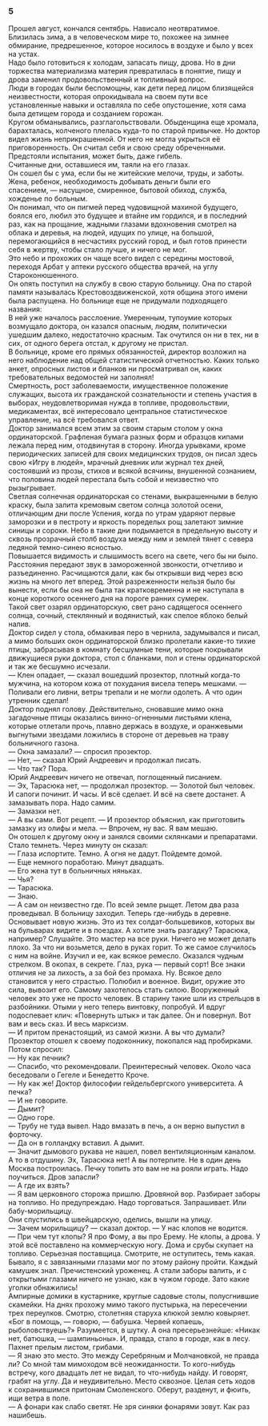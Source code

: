 ### 5 {-}

Прошел август, кончался сентябрь. Нависало неотвратимое.<br/> Близилась зима, а в человеческом мире то, похожее на зимнее обмирание, предрешенное, которое носилось в воздухе и было у всех на устах.<br/> Надо было готовиться к холодам, запасать пищу, дрова. Но в дни торжества материализма материя превратилась в понятие, пищу и дрова заменил продовольственный и топливный вопрос.<br/> Люди в городах были беспомощны, как дети перед лицом близящейся неизвестности, которая опрокидывала на своем пути все установленные навыки и оставляла по себе опустошение, хотя сама была детищем города и созданием горожан.<br/> Кругом обманывались, разглагольствовали. Обыденщина еще хромала, барахталась, колченого плелась куда-то по старой привычке. Но доктор видел жизнь неприкрашенной. От него не могла укрыться её приговоренность. Он считал себя и свою среду обреченными. Предстояли испытания, может быть, даже гибель.<br/> Считанные дни, оставшиеся им, таяли на его глазах.<br/> Он сошел бы с ума, если бы не житейские мелочи, труды, и заботы. Жена, ребенок, необходимость добывать деньги были его спасением, — насущное, смиренное, бытовой обиход, служба, хожденье по больным.<br/> Он понимал, что он пигмей перед чудовищной махиной будущего, боялся его, любил это будущее и втайне им гордился, и в последний раз, как на прощание, жадными глазами вдохновения смотрел на облака и деревья, на людей, идущих по улице, на большой, перемогающийся в несчастиях русский город, и был готов принести себя в жертву, чтобы стало лучше, и ничего не мог.<br/> Это небо и прохожих он чаще всего видел с середины мостовой, переходя Арбат у аптеки русского общества врачей, на углу Староконюшенного.<br/> Он опять поступил на службу в свою старую больницу. Она по старой памяти называлась Крестовоздвиженской, хотя община этого имени была распущена. Но больнице еще не придумали подходящего названия:<br/> В ней уже началось расслоение. Умеренным, тупоумие которых возмущало доктора, он казался опасным, людям, политически ушедшим далеко, недостаточно красным. Так очутился он ни в тех, ни в сих, от одного берега отстал, к другому не пристал.<br/> В больнице, кроме его прямых обязанностей, директор возложил на него наблюдение над общей статистической отчетностью. Каких только анкет, опросных листов и бланков ни просматривал он, каких требовательных ведомостей ни заполнял!<br/> Смертность, рост заболеваемости, имущественное положение служащих, высота их гражданской сознательности и степень участия в выборах, неудовлетворимая нужда в топливе, продовольствии, медикаментах, всё интересовало центральное статистическое управление, на всё требовался ответ.<br/> Доктор занимался всем этим за своим старым столом у окна ординаторской. Графленая бумага разных форм и образцов кипами лежала перед ним, отодвинутая в сторону. Иногда урывками, кроме периодических записей для своих медицинских трудов, он писал здесь свою «Игру в людей», мрачный дневник или журнал тех дней, состоявший из прозы, стихов и всякой всячины, внушенной сознанием, что половина людей перестала быть собой и неизвестно что рызыгрывает.<br/> Светлая солнечная ординаторская со стенами, выкрашенными в белую краску, была залита кремовым светом солнца золотой осени, отличающим дни после Успения, когда по утрам ударяют первые заморозки и в пестроту и яркость поределых рощ залетают зимние синицы и сороки. Небо в такие дни подымается в предельную высоту и сквозь прозрачный столб воздуха между ним и землей тянет с севера ледяной темно-синею ясностью.<br/> Повышается видимость и слышимость всего на свете, чего бы ни было. Расстояния передают звук в замороженной звонкости, отчетливо и разъединенно. Расчищаются дали, как бы открывши вид через всю жизнь на много лет вперед. Этой разреженности нельзя было бы вынести, если бы она не была так кратковременна и не наступала в конце короткого осеннего дня на пороге ранних сумерек.<br/> Такой свет озарял ординаторскую, свет рано садящегося осеннего солнца, сочный, стеклянный и водянистый, как спелое яблоко белый налив.<br/> Доктор сидел у стола, обмакивая перо в чернила, задумывался и писал, а мимо больших окон ординаторской близко пролетали какие-то тихие птицы, забрасывая в комнату бесшумные тени, которые покрывали движущиеся руки доктора, стол с бланками, пол и стены ординаторской и так же бесшумно исчезали.<br/> — Клен опадает, — сказал вошедший прозектор, плотный когда-то мужчина, на котором кожа от похудания висела теперь мешками. — Поливали его ливни, ветры трепали и не могли одолеть. А что один утренник сделал!<br/> Доктор поднял голову. Действительно, сновавшие мимо окна загадочные птицы оказались винно-огненными листьями клена, которые отлетали прочь, плавно держась в воздухе, и оранжевыми выгнутыми звездами ложились в стороне от деревьев на траву больничного газона.<br/> — Окна замазали? — спросил прозектор.<br/> — Нет, — сказал Юрий Андреевич и продолжал писать.<br/> — Что так? Пора.<br/> Юрий Андреевич ничего не отвечал, поглощенный писанием.<br/> — Эх, Тарасюка нет, — продолжал прозектор. — Золотой был человек. И сапоги починит. И часы. И всё сделает. И всё на свете достанет. А замазывать пора. Надо самим.<br/> — Замазки нет.<br/> — А вы сами. Вот рецепт. — И прозектор объяснил, как приготовить замазку из олифы и мела. — Впрочем, ну вас. Я вам мешаю.<br/> Он отошел к другому окну и занялся своими склянками и препаратами. Стало темнеть. Через минуту он сказал:<br/> — Глаза испортите. Темно. А огня не дадут. Пойдемте домой.<br/> — Еще немного поработаю. Минут двадцать.<br/> — Его жена тут в больничных няньках.<br/> — Чья?<br/> — Тарасюка.<br/> — Знаю.<br/> — А сам он неизвестно где. По всей земле рыщет. Летом два раза проведывал. В больницу заходил. Теперь где-нибудь в деревне. Основывает новую жизнь. Это из тех солдат-большевиков, которых вы на бульварах видите и в поездах. А хотите знать разгадку? Тарасюка, например? Слушайте. Это мастер на все руки. Ничего не может делать плохо. За что ни возьмется, дело в руках горит. То же самое случилось с ним на войне. Изучил и ее, как всякое ремесло. Оказался чудным стрелком. В окопах, в секрете. Глаз, рука — первый сорт! Все знаки отличия не за лихость, а за бой без промаха. Ну. Всякое дело становится у него страстью. Полюбил и военное. Видит, оружие это сила, вывозит его. Самому захотелось стать силою. Вооруженный человек это уже не просто человек. В старину такие шли из стрельцов в разбойники. Отыми у него теперь винтовку, попробуй. И вдруг подоспевает клич: «Повернуть штык» и так далее. Он и повернул. Вот вам и весь сказ. И весь марксизм.<br/> — И притом пренастоящий, из самой жизни. А вы что думали?<br/> Прозектор отошел к своему подоконнику, покопался над пробирками. Потом спросил:<br/> — Ну как печник?<br/> — Спасибо, что рекомендовали. Преинтересный человек. Около часа беседовали о Гегеле и Бенедетто Кроче.<br/> — Ну как же! Доктор философии гейдельбергского университета. А печка?<br/> — И не говорите.<br/> — Дымит?<br/> — Одно горе.<br/> — Трубу не туда вывел. Надо вмазать в печь, а он верно выпустил в форточку.<br/> — Да он в голландку вставил. А дымит.<br/> — Значит дымового рукава не нашел, повел вентиляционным каналом. А то в отдушину. Эх, Тарасюка нет! А вы потерпите. Не в один день Москва построилась. Печку топить это вам не на рояли играть. Надо поучиться. Дров запасли?<br/> — А где их взять?<br/> — Я вам церковного сторожа пришлю. Дровяной вор. Разбирает заборы на топливо. Но предупреждаю. Надо торговаться. Запрашивает. Или бабу-морильщицу.<br/> Они спустились в швейцарскую, оделись, вышли на улицу.<br/> — Зачем морильщицу? — сказал доктор. — У нас клопов не водится.<br/> — При чем тут клопы? Я про Фому, а вы про Ерему. Не клопы, а дрова. У этой всё поставлено на коммерческую ногу. Дома и срубы скупает на топливо. Серьезная поставщица. Смотрите, не оступитесь, темь какая. Бывало, я с завязанными глазами мог по этому району пройти. Каждый камушек знал. Пречистенский уроженец. А стали заборы валить, и с открытыми глазами ничего не узнаю, как в чужом городе. Зато какие уголки обнажились!<br/> Ампирные домики в кустарнике, круглые садовые столы, полусгнившие скамейки. На днях прохожу мимо такого пустырька, на пересечении трех переулков. Смотрю, столетняя старуха клюкой землю ковыряет. «Бог в помощь, — говорю, — бабушка. Червей копаешь, рыболовствуешь?» Разумеется, в шутку. А она пресерьезнейше: «Никак нет, батюшка, — шампиньоны». И, правда, стало в городе, как в лесу. Пахнет прелым листом, грибами.<br/> — Я знаю это место. Это между Серебряным и Молчановкой, не правда ли? Со мной там мимоходом всё неожиданности. То кого-нибудь встречу, кого двадцать лет не видал, то что-нибудь найду. И говорят, грабят на углу. Да и неудивительно. Место сквозное. Целая сеть ходов к сохранившимся притонам Смоленского. Оберут, разденут, и фюить, ищи ветра в поле.<br/> — А фонари как слабо светят. Не зря синяки фонарями зовут. Как раз нашибешь.

